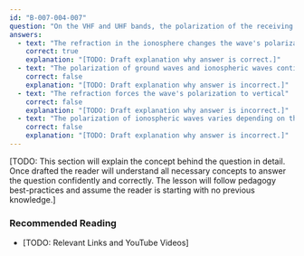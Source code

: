```yaml
---
id: "B-007-004-007"
question: "On the VHF and UHF bands, the polarization of the receiving antenna in relation to the transmitting antenna is very important, yet on HF bands it is relatively unimportant. Why is that so?"
answers:
  - text: "The refraction in the ionosphere changes the wave's polarization"
    correct: true
    explanation: "[TODO: Draft explanation why answer is correct.]"
  - text: "The polarization of ground waves and ionospheric waves continually varies"
    correct: false
    explanation: "[TODO: Draft explanation why answer is incorrect.]"
  - text: "The refraction forces the wave's polarization to vertical"
    correct: false
    explanation: "[TODO: Draft explanation why answer is incorrect.]"
  - text: "The polarization of ionospheric waves varies depending on the entry angle into the refracting region"
    correct: false
    explanation: "[TODO: Draft explanation why answer is incorrect.]"
---
```


[TODO: This section will explain the concept behind the question in detail. Once drafted the reader will understand all necessary concepts to answer the question confidently and correctly. The lesson will follow pedagogy best-practices and assume the reader is starting with no previous knowledge.]

### Recommended Reading

- [TODO: Relevant Links and YouTube Videos]
